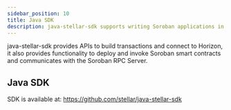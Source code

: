 ```yaml
---
sidebar_position: 10
title: Java SDK
description: java-stellar-sdk supports writing Soroban applications in Java.
---
```


java-stellar-sdk provides APIs to build transactions and connect to Horizon, it also provides functionality to deploy and invoke Soroban smart contracts and communicates with the Soroban RPC Server.

## Java SDK

SDK is available at: https://github.com/stellar/java-stellar-sdk
